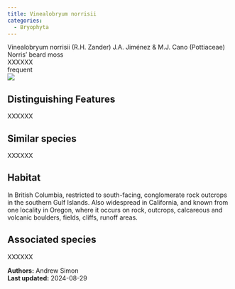 ```yaml
---
title: Vinealobryum norrisii
categories:
  - Bryophyta
---
```


<div class="info-panel">
 <div class="info-top">
  <div class="taxon-scientific"><span class="taxon-name">Vinealobryum norrisii</span> <span class="taxon-authority">(R.H. Zander) J.A. Jiménez &amp; M.J. Cano</span> <span class="taxon-family">(Pottiaceae)</span></div>
  <div class="taxon-common">Norris' beard moss</div>
 </div>
 <div class="info-bottom">
  <div class="taxon-qnd">XXXXXX</div>
  <div class="taxon-abundance">frequent</div>
 </div>
</div>

<div class="tab-index">
 <div class="tab-microscope"><img src="../img/bryo guide microscope.png"/></div>
</div>

## Distinguishing Features

XXXXXX

## Similar species

XXXXXX

## Habitat

In British Columbia, restricted to south-facing, conglomerate rock outcrops in the southern Gulf Islands. Also widespread in California, and known from one locality in Oregon, where it occurs on rock, outcrops, calcareous and volcanic boulders, fields, cliffs, runoff areas.

## Associated species

XXXXXX

<div class="taxon-footer">
 <div class="taxon-authors"><b>Authors:</b> <span>Andrew Simon</span></div>
 <div class="taxon-update"><b>Last updated:</b> <span>2024-08-29</span></div>
</div>

